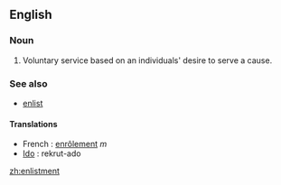 ==English==

===Noun===
{{en-noun}}

# Voluntary service based on an individuals' desire to serve a cause. 

===See also===
* [[enlist]]


====Translations====

* French : [[enrôlement]] ''m''
* [[w:Ido|Ido]] : rekrut-ado

[[zh:enlistment]]